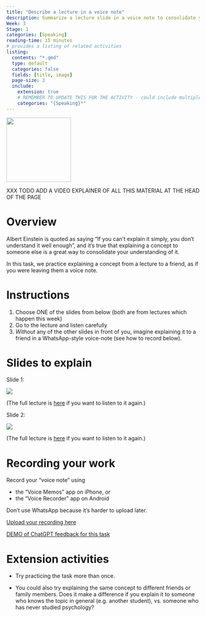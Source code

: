 ```yaml
---
title: "Describe a lecture in a voice note"
description: Summarize a lecture slide in a voice note to consolidate your understanding and practice explaining concepts clearly.
Week: 3
Stage: 1
categories: [Speaking]
reading-time: 15 minutes
# provides a listing of related activities
listing:
  contents: "*.qmd"
  type: default
  categories: false
  fields: [title, image]
  page-size: 3
  include:
    extension: true
    # REMEMBER TO UPDATE THIS FOR THE ACTIVITY - could include multiple categories
    categories: "{Speaking}*"
---
```


![](../images/voicenote.jpg){width="12em"}


XXX TODO ADD A VIDEO EXPLAINER OF ALL THIS MATERIAL AT THE HEAD OF THE PAGE



# Overview

Albert Einstein is quoted as saying "If you can't explain it simply, you don't understand it well enough", and it's true that explaining a concept to someone else is a great way to consolidate your understanding of it.

In this task, we practice explaining a concept from a lecture to a friend, as if you were leaving them a voice note.



# Instructions

:::{.instruction}

1.  Choose ONE of the slides from below (both are from lectures which happen this week)
2.  Go to the lecture and listen carefully
3.  *Without* any of the other slides in front of you, imagine explaining it to a friend in a WhatsApp-style voice-note (see how to record below).


:::

# Slides to explain

<!-- todo: update with actual slides from the week -->

Slide 1:

![](../images/craik-example-slide.png)

(The full lecture is [here](xxx.html) if you want to listen to it again.)



Slide 2:

![](../images/learning-curve.png)

(The full lecture is [here](xxx.html) if you want to listen to it again.)




# Recording your work


:::{.instruction}

Record your "voice note" using 

- the "Voice Memos" app on iPhone, or 
- the "Voice Recorder" app on Android

Don't use WhatsApp because it's harder to upload later.



[Upload your recording here](XXX){.submit-work .btn .btn-primary}


:::



[DEMO of ChatGPT feedback for this task](speaking-feedback-demo.html)


# Extension activities

-  Try practicing the task more than once.

-   You could also try explaining the same concept to different friends or family members. Does it make a difference if you explain it to someone who knows the topic in general (e.g. another student), vs. someone who has never studied psychology?

::: {#sample-listings}
:::
